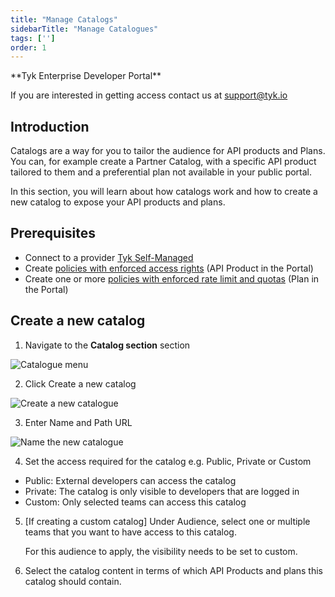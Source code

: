 ```yaml
---
title: "Manage Catalogs"
sidebarTitle: "Manage Catalogues"
tags: ['']
order: 1
---
```



<Note>
**Tyk Enterprise Developer Portal**

If you are interested in getting access contact us at [support@tyk.io](<mailto:support@tyk.io?subject=Tyk Enterprise Portal Beta>)
</Note>


## Introduction

Catalogs are a way for you to tailor the audience for API products and Plans. You can, for example create a Partner Catalog, with a specific API product tailored to them and a preferential plan not available in your public portal.

In this section, you will learn about how catalogs work and how to create a new catalog to expose your API products and plans.

## Prerequisites

- Connect to a provider [Tyk Self-Managed](/5.5/product-stack/tyk-enterprise-developer-portal/getting-started/with-tyk-self-managed-as-provider)
- Create [policies with enforced access rights](/5.5/product-stack/tyk-enterprise-developer-portal/getting-started/create-api-product-and-plan) (API Product in the Portal)
- Create one or more [policies with enforced rate limit and quotas](/5.5/product-stack/tyk-enterprise-developer-portal/getting-started/create-api-product-and-plan.md) (Plan in the Portal)

## Create a new catalog

1. Navigate to the **Catalog section** section

<img src="/img/dashboard/portal-management/enterprise-portal/catalogue-menu.png" alt="Catalogue menu" />

2. Click Create a new catalog

<img src="/img/dashboard/portal-management/enterprise-portal/portal-managing-access-create-catalogue.png" alt="Create a new catalogue" />

3. Enter Name and Path URL

<img src="/img/dashboard/portal-management/enterprise-portal/portal-managing-access-add-name.png" alt="Name the new catalogue" />

4. Set the access required for the catalog e.g. Public, Private or Custom
  - Public: External developers can access the catalog
  - Private: The catalog is only visible to developers that are logged in
  - Custom: Only selected teams can access this catalog

5.  [If creating a custom catalog] Under Audience, select one or multiple teams that you want to have access to this catalog.



    <Note>
    For this audience to apply, the visibility needs to be set to custom.
    </Note>


6. Select the catalog content in terms of which API Products and plans this catalog should contain.